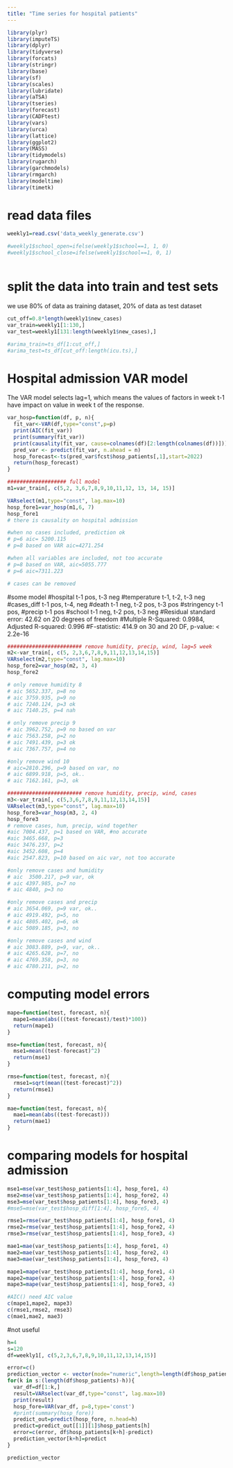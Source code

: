 ```yaml
---
title: "Time series for hospital patients"
---
```

```r
library(plyr)
library(imputeTS)
library(dplyr)
library(tidyverse)
library(forcats)
library(stringr)
library(base)
library(sf)
library(scales)
library(lubridate)
library(aTSA)
library(tseries)
library(forecast)
library(CADFtest)
library(vars)
library(urca)
library(lattice)
library(ggplot2)
library(MASS)
library(tidymodels)
library(rugarch)
library(garchmodels)
library(rmgarch)
library(modeltime)
library(timetk)
```

# read data files
```r
weekly1=read.csv('data_weekly_generate.csv')

#weekly1$school_open=ifelse(weekly1$school==1, 1, 0)
#weekly1$school_close=ifelse(weekly1$school==1, 0, 1)
```


```r
```

# split the data into train and test sets
we use 80% of data as training dataset, 20% of data as test dataset
```r
cut_off=0.8*length(weekly1$new_cases)
var_train=weekly1[1:130,]
var_test=weekly1[131:length(weekly1$new_cases),]

#arima_train=ts_df[1:cut_off,]
#arima_test=ts_df[cut_off:length(icu.ts),]
```

# Hospital admission VAR model
The VAR model selects lag=1, which means the values of factors in week t-1 have impact on value in week t of the response.
```r

var_hosp=function(df, p, n){
  fit_var<-VAR(df,type="const",p=p) 
  print(AIC(fit_var))
  print(summary(fit_var))
  print(causality(fit_var, cause=colnames(df)[2:length(colnames(df))]))
  pred_var <- predict(fit_var, n.ahead = n)
  hosp_forecast<-ts(pred_var$fcst$hosp_patients[,1],start=2022)
  return(hosp_forecast)
}
```

```r
################### full model 
m1=var_train[, c(5,2, 3,6,7,8,9,10,11,12, 13, 14, 15)]

VARselect(m1,type="const", lag.max=10) 
hosp_fore1=var_hosp(m1,6, 7)
hosp_fore1
# there is causality on hospital admission

#when no cases included, prediction ok
# p=6 aic= 5200.115
# p=8 based on VAR aic=4271.254 

#when all variables are included, not too accurate
# p=8 based on VAR, aic=5055.777
# p=6 aic=7311.223

# cases can be removed

```

#some model
#hospital t-1 pos, t-3 neg
#temperature t-1, t-2, t-3 neg
#cases_diff t-1 pos, t-4, neg
#death t-1 neg, t-2 pos, t-3 pos
#stringency t-1 pos, 
#precip t-1 pos
#school t-1 neg, t-2 pos, t-3 neg 
#Residual standard error: 42.62 on 20 degrees of freedom
#Multiple R-Squared: 0.9984,	Adjusted R-squared: 0.996 
#F-statistic: 414.9 on 30 and 20 DF,  p-value: < 2.2e-16 

```r
######################## remove humidity, precip, wind, lag=5 week
m2<-var_train[, c(5, 2,3,6,7,8,9,11,12,13,14,15)]
VARselect(m2,type="const", lag.max=10) 
hosp_fore2=var_hosp(m2, 3, 4)
hosp_fore2

# only remove humidity 8
# aic 5652.337, p=8 no
# aic 3759.935, p=9 no
# aic 7240.124, p=3 ok
# aic 7140.25, p=4 nah

# only remove precip 9
# aic 3962.752, p=9 no based on var
# aic 7563.258, p=2 no
# aic 7491.439, p=3 ok
# aic 7367.757, p=4 no

#only remove wind 10
# aic=2810.296, p=9 based on var, no
# aic 6899.918, p=5, ok..
# aic 7162.161, p=3, ok

```

```r
######################## remove humidity, precip, wind, cases
m3<-var_train[, c(5,3,6,7,8,9,11,12,13,14,15)]
VARselect(m3,type="const", lag.max=10) 
hosp_fore3=var_hosp(m3, 2, 4)
hosp_fore3
# remove cases, hum, precip, wind together
#aic 7004.437, p=1 based on VAR, #no accurate
#aic 3465.668, p=3
#aic 3476.237, p=2
#aic 3452.608, p=4
#aic 2547.823, p=10 based on aic var, not too accurate

#only remove cases and humidity
# aic  3500.217, p=9 var, ok
# aic 4397.985, p=7 no
# aic 4840, p=3 no

#only remove cases and precip
# aic 3654.069, p=9 var, ok..
# aic 4919.492, p=5, no
# aic 4805.402, p=6, ok
# aic 5089.185, p=3, no

#only remove cases and wind
# aic 3083.889, p=9, var, ok..
# aic 4265.628, p=7, no
# aic 4769.358, p=3, no
# aic 4780.211, p=2, no

```


# computing model errors
```r
mape=function(test, forecast, n){
  mape1=mean(abs(((test-forecast)/test)*100))
  return(mape1)
}

mse=function(test, forecast, n){
  mse1=mean((test-forecast)^2)
  return(mse1)
}

rmse=function(test, forecast, n){
  rmse1=sqrt(mean((test-forecast)^2))
  return(rmse1)
}

mae=function(test, forecast, n){
  mae1=mean(abs((test-forecast)))
  return(mae1)
}
```

# comparing models for hospital admission
```r
mse1=mse(var_test$hosp_patients[1:4], hosp_fore1, 4)
mse2=mse(var_test$hosp_patients[1:4], hosp_fore2, 4)
mse3=mse(var_test$hosp_patients[1:4], hosp_fore3, 4)
#mse5=mse(var_test$hosp_diff[1:4], hosp_fore5, 4)

rmse1=rmse(var_test$hosp_patients[1:4], hosp_fore1, 4)
rmse2=rmse(var_test$hosp_patients[1:4], hosp_fore2, 4)
rmse3=rmse(var_test$hosp_patients[1:4], hosp_fore3, 4)

mae1=mae(var_test$hosp_patients[1:4], hosp_fore1, 4)
mae2=mae(var_test$hosp_patients[1:4], hosp_fore2, 4)
mae3=mae(var_test$hosp_patients[1:4], hosp_fore3, 4)

mape1=mape(var_test$hosp_patients[1:4], hosp_fore1, 4)
mape2=mape(var_test$hosp_patients[1:4], hosp_fore2, 4)
mape3=mape(var_test$hosp_patients[1:4], hosp_fore3, 4)

#AIC() need AIC value
c(mape1,mape2, mape3)
c(rmse1,rmse2, rmse3)
c(mae1,mae2, mae3)
```

#not useful
```r
h=4
s=120
df=weekly1[, c(5,2,3,6,7,8,9,10,11,12,13,14,15)]

error=c()
prediction_vector <- vector(mode="numeric",length=length(df$hosp_patients))
for(k in s:(length(df$hosp_patients)-h)){
  var_df=df[1:k,]
  result=VARselect(var_df,type="const", lag.max=10) 
  print(result)
  hosp_fore=VAR(var_df, p=8,type='const')
  #print(summary(hosp_fore))
  predict_out=predict(hosp_fore, n.head=h)
  predict=predict_out[[1]][1]$hosp_patients[h]
  error=c(error, df$hosp_patients[k+h]-predict)
  prediction_vector[k+h]=predict
}

prediction_vector 

```

